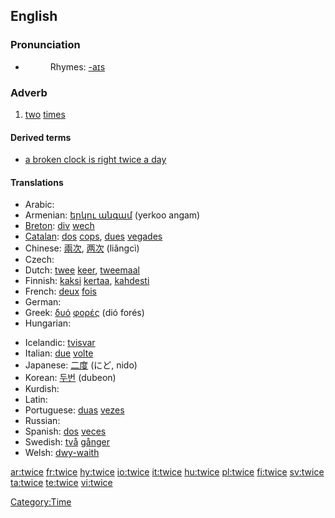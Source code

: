 ==English==

===Pronunciation===
*{{audio|en-us-twice.ogg|Audio (US)}}
*:Rhymes: [[Rhymes:English:-aɪs|-aɪs]]

===Adverb===
{{en-adv|-}}

# [[two]] [[time]]s

====Derived terms====
*[[a broken clock is right twice a day]]

====Translations====
{{trans-top|two times}}
* Arabic: {{ARchar|[[مرتين]]}} {{unicode|(maraté:n)}}
* Armenian: [[երկու անգամ]] (yerkoo angam)
* [[Breton]]: [[div]] [[wech]]
* [[Catalan]]: [[dos]] [[cops]], [[dues]] [[vegades]]
* Chinese: [[兩次]], [[两次]] (liǎngcì)
* Czech: {{t-|cs|dvakrát}}
* Dutch: [[twee]] [[keer]], [[tweemaal]]
* Finnish: [[kaksi]] [[kertaa]], [[kahdesti]]
* French: [[deux]] [[fois]]
* German: {{t-|de|zweimal}}
* Greek: [[δυό]] [[φορές]] (dió forés)
* Hungarian: {{t-|hu|kétszer}}
{{trans-mid}}
* Icelandic: [[tvisvar]]
* Italian: [[due]] [[volte]]
* Japanese: [[二度]] (にど, nido)
* Korean: [[두번]] (dubeon)
* Kurdish: {{KUchar|[[دووجار]]}}
* Latin: {{t+|la|bis}}
* Portuguese: [[duas]] [[vez#Portuguese|vezes]]
* Russian: {{t+|ru|дважды|tr=dváždy|sc=Cyrl}}
* Spanish: [[dos]] [[vez#Spanish|veces]]
* Swedish: [[två]] [[gånger]]
* Welsh: [[dwy-waith]]
{{trans-bottom}}

[[Category:Time]]

[[ar:twice]]
[[fr:twice]]
[[hy:twice]]
[[io:twice]]
[[it:twice]]
[[hu:twice]]
[[pl:twice]]
[[fi:twice]]
[[sv:twice]]
[[ta:twice]]
[[te:twice]]
[[vi:twice]]